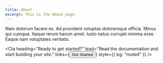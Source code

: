 ```yaml
---
title: About
excerpt: This is the About page.
---
```


<PageHeader 
  heading="About"
  lead="This is the About page"
/>

<Section
  heading="Cards"
  lead="Voluptates tempora harum iusto. Consequuntur sunt est accusantium ratione"
>
<Grid columns={[1, 2]} gap={[0, 4, 8]}>
    <Card 
      heading="Gaeritatis assumenda totam"
      imageUrl="placeholder.jpg"
    >
Nam dolorum facere ex. Ad provident voluptas doloremque officia. Minus qui cumque.
    </Card>
    <Card 
      heading="Iusto natus"
      imageUrl="placeholder.jpg"
    >
Itaque rerum harum amet. Iusto natus corrupti minima esse. Eaque nam voluptates veritatis.
    </Card>
</Grid>
</Section>



<Cta 
  heading="Ready to get started?"
  lead="Read the documentation and start building your site."
  links={<Button url="https://flex.cangir.io/docs">Get Started</Button>}
  style={{
    bg: "muted"
  }}
/>
